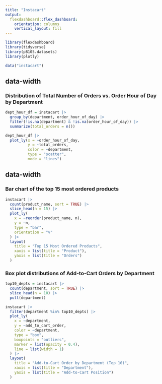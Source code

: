 ```yaml
---
title: "Instacart"
output: 
  flexdashboard::flex_dashboard:
    orientation: columns
    vertical_layout: fill
---
```


```r
library(flexdashboard)
library(tidyverse)
library(p8105.datasets)
library(plotly)

data("instacart")
```

{data-width=650}
-----------------------------------------------------------------------

### Distribution of Total Number of Orders vs. Order Hour of Day by Department

```r
dept_hour_df = instacart |> 
  group_by(department, order_hour_of_day) |> 
  filter(!is.na(department) & !is.na(order_hour_of_day)) |> 
  summarize(total_orders = n())

dept_hour_df |> 
  plot_ly(x = ~order_hour_of_day, 
          y = ~total_orders, 
          color = ~department,
          type = "scatter",
          mode = "lines")
```

{data-width=350}
-----------------------------------------------------------------------

### Bar chart of the top 15 most ordered products

```r
instacart |>
  count(product_name, sort = TRUE) |>
  slice_head(n = 15) |>
  plot_ly(
    x = ~reorder(product_name, n),
    y = ~n,
    type = "bar",
    orientation = "v"
  ) |>
  layout(
    title = "Top 15 Most Ordered Products",
    xaxis = list(title = "Product"),
    yaxis = list(title = "Orders")
  )
```

### Box plot distributions of Add-to-Cart Orders by Department

```r
top10_depts = instacart |>
  count(department, sort = TRUE) |>
  slice_head(n = 10) |>
  pull(department)

instacart |> 
  filter(department %in% top10_depts) |>
  plot_ly(
    x = ~department,
    y = ~add_to_cart_order,
    color = ~department,
    type = "box",
    boxpoints = "outliers",
    marker = list(opacity = 0.4),
    line = list(width = 1)
  ) |>
  layout(
    title = "Add-to-Cart Order by Department (Top 10)",
    xaxis = list(title = "Department"),
    yaxis = list(title = "Add-to-Cart Position")
  )
```

